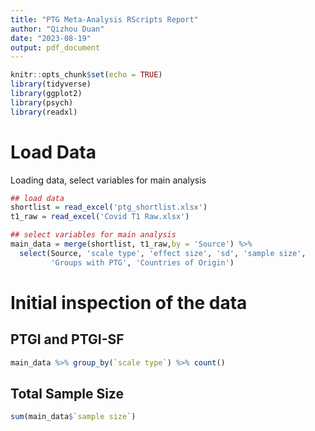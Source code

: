 ```yaml
---
title: "PTG Meta-Analysis RScripts Report"
author: "Qizhou Duan"
date: "2023-08-19"
output: pdf_document
---
```


```r
knitr::opts_chunk$set(echo = TRUE)
library(tidyverse)
library(ggplot2)
library(psych)
library(readxl)
```

# Load Data
Loading data, select variables for main analysis
```r
## load data
shortlist = read_excel('ptg_shortlist.xlsx')
t1_raw = read_excel('Covid T1 Raw.xlsx')

## select variables for main analysis
main_data = merge(shortlist, t1_raw,by = 'Source') %>% 
  select(Source, 'scale type', 'effect size', 'sd', 'sample size', 
         'Groups with PTG', 'Countries of Origin') 
```

# Initial inspection of the data
## PTGI and PTGI-SF
```r
main_data %>% group_by(`scale type`) %>% count()
```

## Total Sample Size
```r
sum(main_data$`sample size`)
```